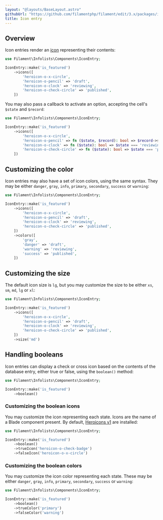 ```yaml
---
layout: "@layouts/BaseLayout.astro"
githubUrl: "https://github.com/filamentphp/filament/edit/3.x/packages/infolists/docs/03-entries/03-icon.md"
title: Icon entry
---
```


## Overview

Icon entries render an [icon](https://blade-ui-kit.com/blade-icons?set=1#search) representing their contents:

```php
use Filament\Infolists\Components\IconEntry;

IconEntry::make('is_featured')
    ->icons([
        'heroicon-o-x-circle',
        'heroicon-o-pencil' => 'draft',
        'heroicon-o-clock' => 'reviewing',
        'heroicon-o-check-circle' => 'published',
    ])
```

You may also pass a callback to activate an option, accepting the cell's `$state` and `$record`:

```php
use Filament\Infolists\Components\IconEntry;

IconEntry::make('is_featured')
    ->icons([
        'heroicon-o-x-circle',
        'heroicon-o-pencil' => fn ($state, $record): bool => $record->status === 2,
        'heroicon-o-clock' => fn ($state): bool => $state === 'reviewing',
        'heroicon-o-check-circle' => fn ($state): bool => $state === 'published',
    ])
```

## Customizing the color

Icon entries may also have a set of icon colors, using the same syntax. They may be either `danger`, `gray`, `info`, `primary`, `secondary`, `success` or `warning`:

```php
use Filament\Infolists\Components\IconEntry;

IconEntry::make('is_featured')
    ->icons([
        'heroicon-o-x-circle',
        'heroicon-o-pencil' => 'draft',
        'heroicon-o-clock' => 'reviewing',
        'heroicon-o-check-circle' => 'published',
    ])
    ->colors([
        'gray',
        'danger' => 'draft',
        'warning' => 'reviewing',
        'success' => 'published',
    ])
```

## Customizing the size

The default icon size is `lg`, but you may customize the size to be either `xs`, `sm`, `md`, `lg` or `xl`:

```php
use Filament\Infolists\Components\IconEntry;

IconEntry::make('is_featured')
    ->icons([
        'heroicon-o-x-circle',
        'heroicon-o-pencil' => 'draft',
        'heroicon-o-clock' => 'reviewing',
        'heroicon-o-check-circle' => 'published',
    ])
    ->size('md')
```

## Handling booleans

Icon entries can display a check or cross icon based on the contents of the database entry, either true or false, using the `boolean()` method:

```php
use Filament\Infolists\Components\IconEntry;

IconEntry::make('is_featured')
    ->boolean()
```

### Customizing the boolean icons

You may customize the icon representing each state. Icons are the name of a Blade component present. By default, [Heroicons v1](https://v1.heroicons.com) are installed:

```php
use Filament\Infolists\Components\IconEntry;

IconEntry::make('is_featured')
    ->boolean()
    ->trueIcon('heroicon-o-check-badge')
    ->falseIcon('heroicon-o-x-circle')
```

### Customizing the boolean colors

You may customize the icon color representing each state. These may be either `danger`, `gray`, `info`, `primary`, `secondary`, `success` or `warning`:

```php
use Filament\Infolists\Components\IconEntry;

IconEntry::make('is_featured')
    ->boolean()
    ->trueColor('primary')
    ->falseColor('warning')
```
